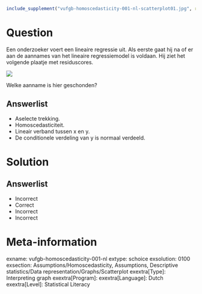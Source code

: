 ```r
include_supplement("vufgb-homoscedasticity-001-nl-scatterplot01.jpg", recursive = TRUE)
```

Question
========

Een onderzoeker voert een lineaire regressie uit. Als eerste gaat hij na of er aan de aannames van het lineaire regressiemodel is voldaan. Hij ziet het volgende plaatje met residuscores.

![](vufgb-homoscedasticity-001-nl-scatterplot01.jpg)
  
Welke aanname is hier geschonden?  
  
Answerlist
----------
* Aselecte trekking.
* Homoscedasticiteit.
* Lineair verband tussen x en y.
* De conditionele verdeling van y is normaal verdeeld.

Solution
========

Answerlist
----------
* Incorrect
* Correct
* Incorrect
* Incorrect

Meta-information
================
exname: vufgb-homoscedasticity-001-nl
extype: schoice
exsolution: 0100
exsection: Assumptions/Homoscedasticity, Assumptions, Descriptive statistics/Data representation/Graphs/Scatterplot
exextra[Type]: Interpreting graph
exextra[Program]: 
exextra[Language]: Dutch
exextra[Level]: Statistical Literacy
